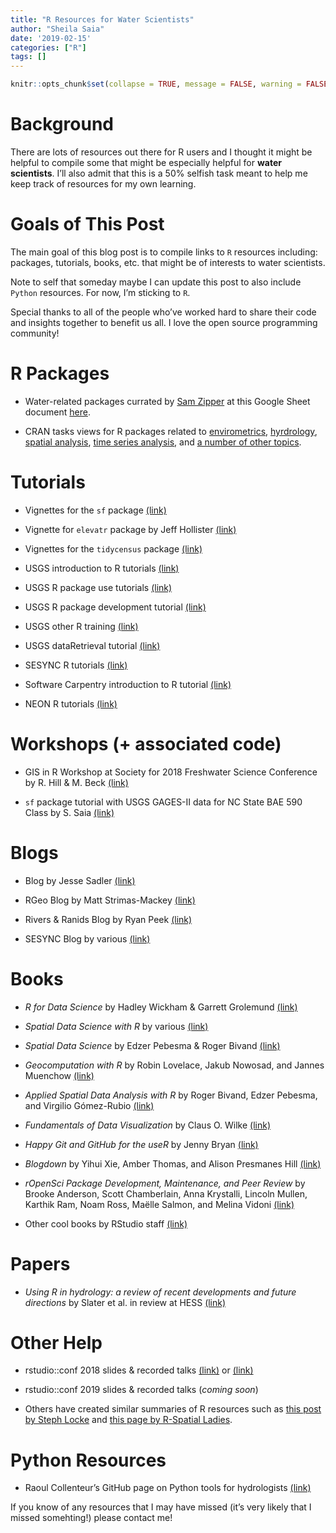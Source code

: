 ```yaml
---
title: "R Resources for Water Scientists"
author: "Sheila Saia"
date: '2019-02-15'
categories: ["R"]
tags: []
---
```


```r
knitr::opts_chunk$set(collapse = TRUE, message = FALSE, warning = FALSE)
```

# Background

There are lots of resources out there for R users and I thought it might be helpful to compile some that might be especially helpful for **water scientists**. I'll also admit that this is a 50% selfish task meant to help me keep track of resources for my own learning.

# Goals of This Post

The main goal of this blog post is to compile links to `R` resources including: packages, tutorials, books, etc. that might be of interests to water scientists.

Note to self that someday maybe I can update this post to also include `Python` resources. For now, I'm sticking to `R`.

Special thanks to all of the people who've worked hard to share their code and insights together to benefit us all. I love the open source programming community!

# R Packages

- Water-related packages currated by [Sam Zipper](https://samzipper.weebly.com/) at this Google Sheet document [here](https://docs.google.com/document/d/1XM3KuWdMgVrh92zE-CGIFNC7jYd_DGD8CokAVLkItz0/edit).

- CRAN tasks views for R packages related to [envirometrics](https://cran.r-project.org/web/views/Environmetrics.html), [hyrdrology](https://cran.r-project.org/web/views/Hydrology.html), [spatial analysis](https://cran.r-project.org/web/views/Spatial.html), [time series analysis](https://cran.r-project.org/web/views/TimeSeries.html), and [a number of other topics](https://cran.r-project.org/web/views/).

# Tutorials

- Vignettes for the `sf` package [(link)](https://github.com/r-spatial/sf)

- Vignette for `elevatr` package by Jeff Hollister [(link)](https://cran.r-project.org/web/packages/elevatr/vignettes/introduction_to_elevatr.html)

- Vignettes for the `tidycensus` package [(link)](https://github.com/walkerke/tidycensus/tree/master/vignettes)

- USGS introduction to R tutorials [(link)](https://owi.usgs.gov/R/training-curriculum/intro-curriculum/)

- USGS R package use tutorials [(link)](https://owi.usgs.gov/R/training-curriculum/usgs-packages/)

- USGS R package development tutorial [(link)](https://owi.usgs.gov/R/training-curriculum/r-package-dev/)

- USGS other R training [(link)](https://owi.usgs.gov/R/training-curriculum/course-specific-material/)

- USGS dataRetrieval tutorial [(link)](https://owi.usgs.gov/R/dataRetrieval.html#1)

- SESYNC R tutorials [(link)](https://cyberhelp.sesync.org/lesson/)

- Software Carpentry introduction to R tutorial [(link)](http://swcarpentry.github.io/r-novice-inflammation/)

- NEON R tutorials [(link)](https://www.neonscience.org/resources/data-tutorials)

# Workshops (+ associated code)

- GIS in R Workshop at Society for 2018 Freshwater Science Conference by R. Hill & M. Beck [(link)](https://ryan-hill.github.io/sfs-r-gis-2018/)

- `sf` package tutorial with USGS GAGES-II data for NC State BAE 590 Class by S. Saia [(link)](https://github.com/sheilasaia/sf-workshop-bae590)

# Blogs

- Blog by Jesse Sadler [(link)](https://www.jessesadler.com/)

- RGeo Blog by Matt Strimas-Mackey [(link)](http://strimas.com/#posts)

- Rivers & Ranids Blog by Ryan Peek [(link)](https://ryanpeek.github.io/)

- SESYNC Blog by various [(link)](https://cyberhelp.sesync.org/blog/)

# Books

- *R for Data Science* by Hadley Wickham & Garrett Grolemund [(link)](https://r4ds.had.co.nz/)

- *Spatial Data Science with R* by various [(link)](https://www.rspatial.org/)

- *Spatial Data Science* by Edzer Pebesma & Roger Bivand [(link)](https://keen-swartz-3146c4.netlify.com/index.html)

- *Geocomputation with R* by Robin Lovelace, Jakub Nowosad, and Jannes Muenchow [(link)](https://geocompr.robinlovelace.net/)

- *Applied Spatial Data Analysis with R* by Roger Bivand, Edzer Pebesma, and Virgilio Gómez-Rubio [(link)](http://gis.humboldt.edu/OLM/r/Spatial%20Analysis%20With%20R.pdf)

- *Fundamentals of Data Visualization* by Claus O. Wilke [(link)](https://serialmentor.com/dataviz/)

- *Happy Git and GitHub for the useR* by Jenny Bryan [(link)](https://happygitwithr.com/index.html)

- *Blogdown* by Yihui Xie, Amber Thomas, and Alison Presmanes Hill [(link)](https://bookdown.org/yihui/blogdown/)

- *rOpenSci Package Development, Maintenance, and Peer Review* by Brooke Anderson, Scott Chamberlain, Anna Krystalli, Lincoln Mullen, Karthik Ram, Noam Ross, Maëlle Salmon, and Melina Vidoni [(link)](https://ropensci.github.io/dev_guide/)

- Other cool books by RStudio staff [(link)](https://www.rstudio.com/resources/training/books/)

# Papers

- *Using R in hydrology: a review of recent developments and future directions* by Slater et al. in review at HESS [(link)](https://www.hydrol-earth-syst-sci-discuss.net/hess-2019-50/)

# Other Help

- rstudio::conf 2018 slides & recorded talks [(link)](https://github.com/simecek/RStudioConf2018Slides) or [(link)](https://resources.rstudio.com/rstudio-conf-2018)

- rstudio::conf 2019 slides & recorded talks (*coming soon*)

- Others have created similar summaries of R resources such as [this post by Steph Locke](https://itsalocke.com/blog/r-spatial-resources/) and [this page by R-Spatial Ladies](https://github.com/rspatialladies/rspatial-resources). 

# Python Resources

- Raoul Collenteur's GitHub page on Python tools for hydrologists [(link)](https://github.com/raoulcollenteur/Python-Hydrology-Tools)

If you know of any resources that I may have missed (it's very likely that I missed somehting!) please contact me!

